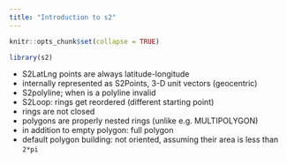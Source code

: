 ```yaml
---
title: "Introduction to s2"
---
```


```r
knitr::opts_chunk$set(collapse = TRUE)
```

```r
library(s2)
```

* S2LatLng points are always latitude-longitude
* internally represented as S2Points, 3-D unit vectors (geocentric)
* S2polyline; when is a polyline invalid
* S2Loop: rings get reordered (different starting point)
* rings are not closed
* polygons are properly nested rings (unlike e.g. MULTIPOLYGON)
* in addition to empty polygon: full polygon
* default polygon building: not oriented, assuming their area is less than `2*pi`
